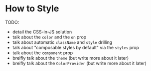 # How to Style

TODO:

- detail the CSS-in-JS solution
- talk about the `color` and the `on` prop
- talk about automatic `className` and `style` drilling
- talk about "composable styles by default" via the `styles` prop
- talk about the `component` prop
- breifly talk about the `theme` (but write more about it later)
- breifly talk about the `ColorProvider` (but write more about it later)
